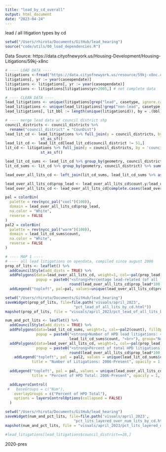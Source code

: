 ```yaml
---
title: "lead_by_cd_overall"
output: html_document
date: "2023-04-24"
---
```


lead / all litigation types by cd 

```r
setwd("/Users/rhirota/Documents/GitHub/lead_hearing")
source("code/utils/00_load_dependencies.R")
```

Data Source:
https://data.cityofnewyork.us/Housing-Development/Housing-Litigations/59kj-x8nc

```r
# ---- LOAD DATA ----
litigations <-fread("https://data.cityofnewyork.us/resource/59kj-x8nc.csv?$limit=99999999999")
litigations[, yr := year(caseopendate)]
litigations <- litigations[, yr := year(caseopendate)]
litigations <- litigations[litigations$yr>2005,] # not complete data
```

```r
# ---- CLEAN DATA ----
lead_litigations <- unique(litigations[grep("lead", casetype, ignore.case = TRUE), ])
lead_litigations <- unique(lead_litigations[!grep("non-lead", casetype, ignore.case = TRUE), ])
lead_litigations[, lit_bbl := length(unique(litigationid)), by = .(bbl)]
```

```r
# ---- merge lead data w/ council district shp
council_districts <- council_districts %>%
  rename("council_district" = "CounDist")
lead_lit_cd <- lead_litigations %>% full_join(y = council_districts, by = 'council_district') %>%
                st_as_sf() 
lead_lit_cd <- lead_lit_cd[lead_lit_cd$council_district != 51,]
lit_cd <- litigations %>% full_join(y = council_districts, by = 'council_district') %>%
                st_as_sf() 
```

```r
lead_lit_cd_sums <- lead_lit_cd %>% group_by(geometry, council_district) %>% summarise(count=n())
lit_cd_sums <- lit_cd %>% group_by(geometry, council_district) %>% summarise(count=n())
```

```r
lead_over_all_lits_cd <- left_join(lit_cd_sums, lead_lit_cd_sums %>% as.data.frame() %>% select(-geometry), by = "council_district")
```

```r
lead_over_all_lits_cd$prop_lead <- lead_over_all_lits_cd$count.y/lead_over_all_lits_cd$count.x
lead_over_all_lits_cd <- lead_over_all_lits_cd[complete.cases(lead_over_all_lits_cd$prop_lead), ]
```

```r
pal = colorBin(
  palette = rev(nycc_pal("cool")(100)),
  domain = lead_over_all_lits_cd$prop_lead, 
  na.color = "White", 
  reverse = FALSE
)
pal2 = colorBin(
  palette = rev(nycc_pal("warm")(100)),
  domain = lead_lit_cd_sums$count, 
  na.color = "White", 
  reverse = FALSE
)
```

```r
# ---- MAP 1 ----
# ---- all lead litigations on opendata, compiled since august 2006
prop_of_lits <- leaflet() %>%
  addCouncilStyle(add_dists = TRUE) %>%
  addPolygons(data=lead_over_all_lits_cd, weight=1, col=~pal(prop_lead), fillOpacity = .7,
              popup = paste0("<strong>Percentage lead-related (of all litigations): </strong>", 
                             round(lead_over_all_lits_cd$prop_lead*100,2),"%", "<br>"))%>%
  addLegend("topleft", pal=pal, values=unique(lead_over_all_lits_cd$prop_lead), title="Lead Litigations", opacity = 1, position = "topleft")
```

```r
setwd("/Users/rhirota/Documents/GitHub/lead_hearing")
saveWidget(prop_of_lits, file=file.path('visuals/april_2023', 
                               "pct_lead_of_all_lits_by_cd.html"))
mapshot(prop_of_lits, file = "visuals/april_2023/pct_lead_of_all_lits_by_cd.png")
```

```r
num_and_pct_lits <- leaflet() %>%
  addCouncilStyle(add_dists = TRUE) %>%
  addPolygons(data=lead_lit_cd_sums, weight=1, col=~pal2(count), fillOpacity = .6,
              popup = paste0("<strong>Number of HPD lead litigations: </strong>", 
                             lead_lit_cd_sums$count, "<br>"), group="Num") %>%
  addPolygons(data=lead_over_all_lits_cd, weight=1, col=~pal(prop_lead), fillOpacity = .55,
              popup = paste0("<strong>Percent of total HPD litigations: </strong>", 
                             round(lead_over_all_lits_cd$prop_lead*100,2),"%", "<br>", "<strong>Number of lead litigations: </strong>", lead_over_all_lits_cd$`count.y`, "<br>"),group="Percent of HPD Total")%>%
    addLegend("topleft", pal = pal2, values = unique(lead_lit_cd_sums$count), 
            title = "Number of Litigations: 2006-Present", opacity = 1, position = "topleft",group="Num") %>%
  
  addLegend("topleft", pal = pal, values = unique(lead_over_all_lits_cd$prop_lead), 
            title = "Percent of HPD Total: 2006-Present", opacity = 1, position = "topleft",group="Percent of HPD Total") %>%

  addLayersControl(
 #   baseGroups = c("Num"),
    overlayGroups = c("Percent of HPD Total"),
    options = layersControlOptions(collapsed = FALSE)
  ) 
```

```r
setwd("/Users/rhirota/Documents/GitHub/lead_hearing")
saveWidget(num_and_pct_lits, file=file.path('visuals/april_2023', 
                               "pct_lits_layered_over_num_lits_by_cd.html"))
mapshot(num_and_pct_lits, file = "visuals/april_2023/pct_lits_layered_over_num_lits_by_cd.png")
```
```r
#lead_litigations[lead_litigations$council_district==28,]
```


2020-pres
